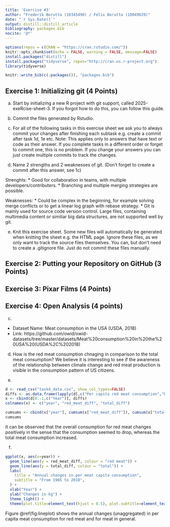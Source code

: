 ```yaml
---
title: 'Exercise #3'
author: "Frederik Borutta (10345490) / Felix Borutta (10049639)"
date: "`r Sys.Date()`"
output: distill::distill_article
bibliography: packages.bib
nocite: '@*'
---
```


```r
options(repos = c(CRAN = "https://cran.rstudio.com/"))
knitr::opts_chunk$set(echo = FALSE, warning = FALSE, message=FALSE)
install.packages("distill")
install.packages("tidyverse", repos="http://cran.us.r-project.org")
library(tidyverse)

knitr::write_bib(c(.packages()), "packages.bib")
```

## Exercise 1: Initializing git (4 Points)

a) Start by initializing a new R project with git support, called 2025-exeRcise-sheet-3. If you forgot
how to do this, you can follow this guide.


b) Commit the files generated by Rstudio.


c) For all of the following tasks in this exercise sheet we ask you to always commit your changes after
finishing each subtask e.g. create a commit after task 1d, 1e etc.
Note: This applies only to answers that have text or code as their answer. If you complete tasks
in a different order or forget to commit one, this is no problem. If you change your answers you
can just create multiple commits to track the changes.


d) Name 2 strengths and 2 weaknesses of git. (Don’t forget to create a commit after this answer, see 1c)

Strenghts:
  * Good for collaboration in teams, with multiple developers/contributers.
  * Branching and multiple merging strategies are possible.

Weaknesses:
  * Could be complex in the beginning, for example solving merge conflicts or to get a linear log graph with rebase strategy.
  * Git is mainly used for source code version control. Large files, containing multimedia content or similiar big data structures, are not supported well by git.

e) Knit this exercise sheet. Some new files will automatically be generated when knitting the sheet e.g. the
HTML page. Ignore these files, as we only want to track the source files themselves. You can, but
don’t need to create a .gitignore file. Just do not commit these files manually.


## Exercise 2: Putting your Repository on GitHub (3 Points)


## Exercise 3: Pixar Films (4 Points)


## Exercise 4: Open Analysis (4 points)

c) 
* Dataset Name: Meat consumption in the USA (USDA, 2018)
* Link: https://github.com/owid/owid-datasets/tree/master/datasets/Meat%20consumption%20in%20the%20USA%20(USDA%2C%202018)

d) How is the red meat consumption chnaging in comparison to the total meat consumption? We believe it is interesting to see if the awareness of the relationship between climate change and red meat production is visible in the consumption pattern of US citizens.

e)
```r
d <- read_csv("task4_data.csv", show_col_types=FALSE)
diffs <- as.data.frame(lapply(d[,c("Per capita red meat consumption","Per capita total meat consumption")], diff, lag=1))
x <- cbind(d[0:-1,c("Year")], diffs)
colnames(x) <- c("year", "red_meat_diff", "total_diff")

cumsums <- cbind(x["year"], cumsum(x["red_meat_diff"]), cumsum(x["total_diff"]))
cumsums
```
It can be observed that the overall consumption for red meat changes positively in the sense that the consumption seemed to drop, whereas the total meat consumption increased.

f)

```r
ggplot(x, aes(x=year)) + 
  geom_line(aes(y = red_meat_diff, colour = "red meat")) + 
  geom_line(aes(y = total_diff, colour = "total")) +
  labs(
    title = "Annual changes in per meat capita consumption",
    subtitle = "From 1965 to 2018",
  ) +
  xlab("Year") +
  ylab("Changes in kg") +
  theme_light() +
  theme(plot.title=element_text(hjust = 0.5), plot.subtitle=element_text(hjust=0.5))
```

Figure @ref(fig:lineplot) shows the annual changes (unaggregated) in per capita meat consumption for red meat and for meat in general.